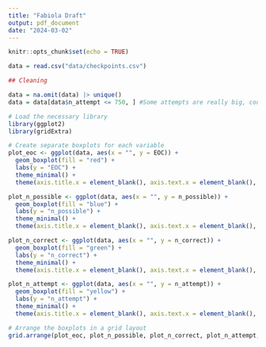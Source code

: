 ```yaml
---
title: "Fabiola Draft"
output: pdf_document
date: "2024-03-02"
---
```


```r
knitr::opts_chunk$set(echo = TRUE)
```

```r
data = read.csv("data/checkpoints.csv")

## Cleaning

data = na.omit(data) |> unique()
data = data[data$n_attempt <= 750, ] #Some attempts are really big, consider it outliers
```

```r
# Load the necessary library
library(ggplot2)
library(gridExtra)

# Create separate boxplots for each variable
plot_eoc <- ggplot(data, aes(x = "", y = EOC)) +
  geom_boxplot(fill = "red") +
  labs(y = "EOC") +
  theme_minimal() +
  theme(axis.title.x = element_blank(), axis.text.x = element_blank(), axis.ticks.x = element_blank())

plot_n_possible <- ggplot(data, aes(x = "", y = n_possible)) +
  geom_boxplot(fill = "blue") +
  labs(y = "n_possible") +
  theme_minimal() +
  theme(axis.title.x = element_blank(), axis.text.x = element_blank(), axis.ticks.x = element_blank())

plot_n_correct <- ggplot(data, aes(x = "", y = n_correct)) +
  geom_boxplot(fill = "green") +
  labs(y = "n_correct") +
  theme_minimal() +
  theme(axis.title.x = element_blank(), axis.text.x = element_blank(), axis.ticks.x = element_blank())

plot_n_attempt <- ggplot(data, aes(x = "", y = n_attempt)) +
  geom_boxplot(fill = "yellow") +
  labs(y = "n_attempt") +
  theme_minimal() +
  theme(axis.title.x = element_blank(), axis.text.x = element_blank(), axis.ticks.x = element_blank())

# Arrange the boxplots in a grid layout
grid.arrange(plot_eoc, plot_n_possible, plot_n_correct, plot_n_attempt, nrow = 1)

```

